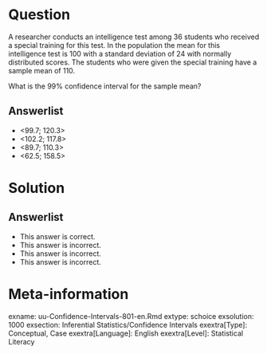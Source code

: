 Question
========
  
A researcher conducts an intelligence test among 36 students who received a special training for this test. In the population the mean for this intelligence test is 100 with a standard deviation of 24 with normally distributed scores. The students who were given the special training have a sample mean of 110.


What is the 99% confidence interval for the sample mean?

  
Answerlist
----------
* <99.7; 120.3>
* <102.2; 117.8>
* <89.7; 110.3>
* <62.5; 158.5>

Solution
========
  

Answerlist
----------
* This answer is correct.
* This answer is incorrect.
* This answer is incorrect.
* This answer is incorrect.

Meta-information
================
exname: uu-Confidence-Intervals-801-en.Rmd
extype: schoice
exsolution: 1000
exsection: Inferential Statistics/Confidence Intervals
exextra[Type]: Conceptual, Case
exextra[Language]: English
exextra[Level]: Statistical Literacy